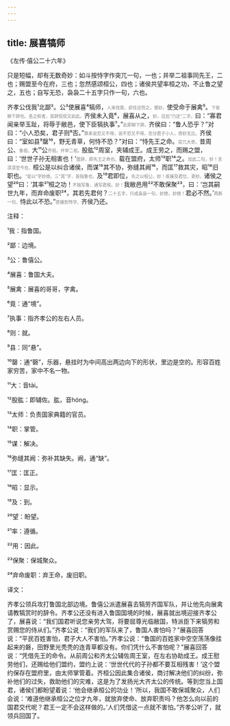 ```yaml
---
---
---
```

title: 展喜犒师
---




《左传·僖公二十六年》





只是短幅，却有无数奇妙：如斗按恃字作突兀一句，一也；并举二祖事同先王，二也；赐盟至今在府，三也；忽然感颂桓公，四也；诸侯共望率桓之功，不止鲁之望之，五也；自写无恐，袅袅二十五字只作一句，六也。





齐孝公伐我¹北鄙²。公³使展喜⁴犒师，<font color=gray size=0.8rem>人来伐我，却往迎劳之。便妙。</font>使受命于展禽⁵。<font color=gray size=0.8rem>下皆柳下辞也。圣之和者，其辞侃侃又如此。</font>齐侯未入竟⁶，展喜从之，<font color=gray size=0.8rem>妙，应后“乃还”二字。</font>曰：“寡君闻亲举玉趾，将辱于敝邑，使下臣犒执事⁷。”<font color=gray size=0.8rem>此即柳下辞。</font>齐侯曰：“鲁人恐乎？”对曰：“小人恐矣，君子则⁸否。”<font color=gray size=0.8rem>算来说恐又不得，说不恐又不得，忽分君子小人，奇妙无比。</font>齐侯曰：“室如县⁹罄¹⁰，野无青草，何恃不恐？”对曰：“恃先王之命。<font color=gray size=0.8rem>突兀大奇。</font>昔周公、<font color=gray size=0.8rem>鲁祖。</font>大¹¹公<font color=gray size=0.8rem>齐祖。并举二祖。</font>股肱¹²周室，夹辅成王。成王劳之，而赐之盟，曰：‘世世子孙无相害也！’<font color=gray size=0.8rem>盟辞，即先王之命也。</font>载在盟府，太师¹³职¹⁴之。<font color=gray size=0.8rem>加此二句，妙！言凛凛至今在。</font>桓公是以纠合诸侯，而谋¹⁵其不协，弥缝其阙¹⁶，而匡¹⁷救其灾，昭¹⁸旧职也。<font color=gray size=0.8rem>“是以”字妙绝。三“其”字，皆指鲁也。</font>及¹⁹君即位，<font color=gray size=0.8rem>先之以桓公，妙！疾接及君位，更妙。</font>诸侯之望²⁰曰：‘其率²¹桓之功！<font color=gray size=0.8rem>不独写鲁，通写君侯。妙！</font>我敝邑用²²不敢保聚²³，曰：‘岂其嗣世九年，而弃命废职²⁴，其若先君何？<font color=gray size=0.8rem>二十五字，只成袅袅一句，妙绝，妙绝！</font>君必不然。’<font color=gray size=0.8rem>再断一句。</font>恃此以不恐。”<font color=gray size=0.8rem>直接到恃字。</font>齐侯乃还。

注释：

¹我：指鲁国。

²鄙：边境。

³公：鲁僖公。

⁴展喜：鲁国大夫。

⁵展禽：展喜的哥哥，字禽。

⁶竟：通“境”。

⁷执事：指齐孝公的左右人员。

⁸则：就。

⁹县：同“悬”。

¹⁰罄：通“磬”，乐器，悬挂时为中间高出两边向下的形状，里边是空的。形容百姓家穷苦，家中不名一物。

¹¹大：音tài。

¹²股肱：即辅佐。肱，音hóng。

¹³太师：负责国家典籍的官员。

¹⁴职：掌管。

¹⁵谋：解决。

¹⁶弥缝其阙：弥补其缺失。阙，通“缺”。

¹⁷匡：匡正。

¹⁸昭：显示。

¹⁹及：到。

²⁰望：盼望。

²¹率：遵循。

²²用：因此。

²³保聚：保城聚众。

²⁴弃命废职：弃王命，废旧职。

译文：

齐孝公领兵攻打鲁国北部边境。鲁僖公派遣展喜去犒劳齐国军队，并让他先向展禽请教犒赏时的辞令。齐孝公还没有进入鲁国国境的时候，展喜就出境迎接齐孝公了，展喜说：“我们国君听说您亲劳大驾，将要屈尊光临敝国，特派臣下来犒劳和赏赐您的侍从们。”齐孝公说：“我们的军队来了，鲁国人害怕吗？”展喜回答说：“平民百姓害怕，君子大人不害怕。”齐孝公说：“鲁国的百姓家中空空荡荡像挂起来的磐，田野里光秃秃的连青草都没有。你们凭什么不害怕呢？”展喜回答说：“凭借先王的命令。从前周公和齐太公辅佐周王室，在左右协助成王。成王慰劳他们，还赐给他们盟约，盟约上说：‘世世代代的子孙都不要互相残害！’这个盟约保存在盟府里，由太师掌管着。齐桓公因此集合诸侯，商讨解决他们的纠纷，弥补他们的过失，救助他们的灾难，这是为了发扬光大齐太公的传统。等到您当上国君，诸侯们都盼望着说：‘他会继承桓公的功业！’所以，我国不敢保城聚众，人们会说：‘难道他继承桓公之位才九年，就放弃使命、放弃职责吗？他怎么向以前的国君交代呢？君王一定不会这样做的。’人们凭借这一点就不害怕。”齐孝公听了，就领兵回国了。